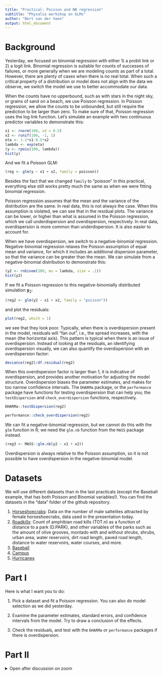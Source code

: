 ```yaml
---
title: "Practical: Poisson and NB regression"
subtitle: "Physalia workshop on GLMs"
author: "Bert van der Veen"
output: html_document
---
```


# Background

Yesterday, we focused on binomial regression with either 1) a probit link or 2) a logit link. Binomial regression is suitable for counts of successes of failures, or more generally when we are modeling counts as part of a total. However, there are plenty of cases when there is no real total. When such a critical  property of a distribution or model does not align with the data we observe, we switch the model we use to better accommodate our data.

When the counts have no upperbound, such as with stars in the night sky, or grains of sand on a beach, we use Poisson regression. In Poisson regression, we allow the counts to be unbounded, but still require the prediction to be larger than zero. To make sure of that, Poisson regression uses the log link function. Let's simulate an example with two continuous predictor variables to demonstrate this:

```r
x1 <- rnorm(100, sd = 0.5)
x2 <- runif(100, -1, 1)
eta <- 1-2*x1-0.5*x2
lambda <- exp(eta)
(y <- rpois(100, lambda))
hist(y)
```

And we fit a Poisson GLM:

```r
(reg <- glm(y ~ x1 + x2, family = poisson))
```

Besides the fact that we changed `family` to "poisson" in this practical, everything else still works pretty much the same as when we were fitting binomial regression.

Poisson regression assumes that the mean and the variance of the distribution are the same. In real data, this is not always the case. When this assumption is violated, we can see that in the residual plots. The variance can be lower, or higher than what is assumed in the Poisson regression, which we call underdispersion and overdispersion, respectively. In real data, overdispersion is more common than underdispersion. It is also easier to account for.

When we have overdispersion, we switch to a negative-binomial regression. Negative-binomial regression relaxes the Poisson assumption of equal mean and variance, for which it includes an additional dispersion parameter, so that the variance can be greater than the mean. We can simulate from a negative-binomial distribution to demonstrate this:

```r
(y2 <- rnbinom(100, mu = lambda, size = .1))
hist(y2)
```

If we fit a Poisson regression to this negative-binomially distributed simulation $\textbf{y}_2$:

```r
(reg2 <- glm(y2 ~ x1 + x2, family = "poisson"))
```

and plot the residuals:

```r
plot(reg2, which = 1)
```

we see that they look poor. Typically, when there is overdispersion present in the model, residuals will "fan out", i.e., the spread increases, with the mean (the horizontal axis). This pattern is typical when there is an issue of overdispersion. Instead of looking at the residuals, an identifying overdispersion visually, we can also quantify the overdispersion with an overdispersion factor:

```r
deviance(reg2)/df.residual(reg2)
```

When this overdispersion factor is larger than 1, it is indicative of overdispersion, and provides another motivation for adjusting the model structure. Overdispersion biases the parameter estimates, and makes for too narrow confidence intervals. The `DHARMa` package, or the `performance` package have functions for testing overdispersion that can help you;  the `testDispersion` and `check_overdispersion` functions, respectively. 

```r
DHARMa::testDispersion(reg2)

performance::check_overdispersion(reg2)
```

We can fit a negative-binomial regression, but we cannot do this with the `glm` function in R; we need the `glm.nb` function from the `MASS` package instead.

```r
(reg3 <- MASS::glm.nb(y2 ~ x1 + x2))
```

 
Overdispersion is always relative to the Poisson assumption, so it is not possible to have overdispersion in the negative-binomial model.

# Datasets

We will use different datasets than in the last practicals (except the Baseball example, that has both Poisson and Binomial variables!). You can find the datasets in the "data" folder of the github repository.

1. [Horseshoecrabs](https://github.com/BertvanderVeen/GLM-workshop/blob/main/data/Horseshoecrabs.csv): Data on the number of male sattelites attracted by female horseshoecrabs, data used in the presentation today.
2. [Roadkills](https://raw.githubusercontent.com/BertvanderVeen/GLM-workshop/refs/heads/main/data/RoadKills.csv): Count of amphibian road kills (TOT.n) as a function of distance to a park (D.PARK), and other variables of the parks such as the amount of olive grooves, montado with and without shrubs, shrubs, urban area, water reservoirs, dirt road length, paved road length, distance to water reservoirs, water courses, and more.
3. [Baseball](https://raw.githubusercontent.com/BertvanderVeen/GLM-workshop/refs/heads/main/data/Baseball.csv)
4. [Campus](https://raw.githubusercontent.com/BertvanderVeen/GLM-workshop/refs/heads/main/data/Campus.csv)
5. [Hurricanes](https://raw.githubusercontent.com/BertvanderVeen/GLM-workshop/refs/heads/main/data/hurricanes.csv)

# Part I

Here is what I want you to do:

1. Pick a dataset and fit a Poisson regression. You can also do model selection as we did yesterday.

2. Examine the parameter estimates, standard errors, and confidence intervals from the model. Try to draw a conclusion of the effects.

3. Check the residuals, and test with the `DHARMa` or `performance` packages if there is overdispersion.

# Part II

<details><summary>Open after discussion on zoom</summary>

4. Fit a negative-binomial regression, check the residuals for improvement.

5. Compare the parameter estimates and the confidence intervals from the negative-binomial regression with your previous Poisson regression. 

6. Has your conclusion about the effects changed?

</details>